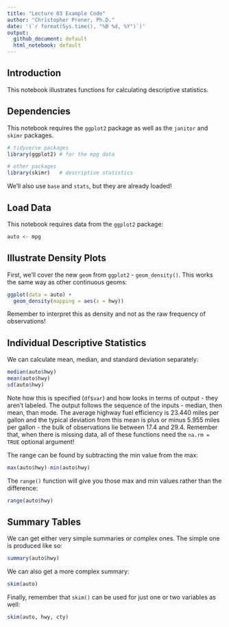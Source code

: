 ```yaml
---
title: "Lecture 03 Example Code"
author: "Christopher Prener, Ph.D."
date: '(`r format(Sys.time(), "%B %d, %Y")`)'
output: 
  github_document: default
  html_notebook: default 
---
```


## Introduction
This notebook illustrates functions for calculating descriptive statistics.

## Dependencies
This notebook requires the `ggplot2` package as well as the `janitor` and `skimr` packages. 

```r
# tidyverse packages
library(ggplot2) # for the mpg data

# other packages
library(skimr)   # descriptive statistics
```

We'll also use `base` and `stats`, but they are already loaded!

## Load Data
This notebook requires data from the `ggplot2` package:

```r
auto <- mpg
```

## Illustrate Density Plots

First, we'll cover the new `geom` from `ggplot2` - `geom_density()`. This works the same way as other continuous geoms:

```r
ggplot(data = auto) + 
  geom_density(mapping = aes(x = hwy))
```

Remember to interpret this as density and not as the raw frequency of observations!

## Individual Descriptive Statistics

We can calculate mean, median, and standard deviation separately:

```r
median(auto$hwy)
mean(auto$hwy)
sd(auto$hwy)
```

Note how this is specified (`df$var`) and how looks in terms of output - they aren't labeled. The output follows the sequence of the inputs - median, then mean, than mode. The average highway fuel efficiency is 23.440 miles per gallon and the typical deviation from this mean is plus or minus 5.955 miles per gallon - the bulk of observations lie between 17.4 and 29.4. Remember that, when there is missing data, all of these functions need the `na.rm = TRUE` optional argument!

The range can be found by subtracting the min value from the max:

```r
max(auto$hwy)-min(auto$hwy)
```

The `range()` function will give you those max and min values rather than the difference:

```r
range(auto$hwy)
```

## Summary Tables

We can get either very simple summaries or complex ones. The simple one is produced like so:

```r
summary(auto$hwy)
```

We can also get a more complex summary:

```r
skim(auto)
```

Finally, remember that `skim()` can be used for just one or two variables as well:

```r
skim(auto, hwy, cty)
```

